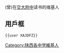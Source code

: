 (曾)在[[西安交通大学附属中学|交大附中]]读书的维基人

== 用戶框 ==
 <nowiki>{{user XAJDFZ}}</nowiki>

[[Category:陕西各中学維基人|Category:陕西各中学維基人]]